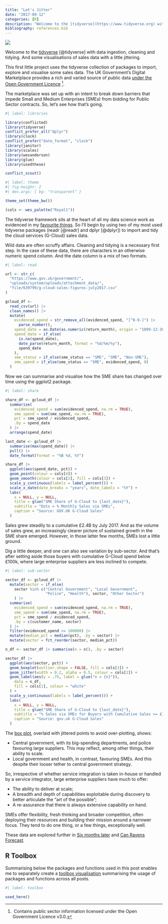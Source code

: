 ```yaml
---
title: "Let's Jitter"
date: "2017-09-12"
categories: [R]
description: "Welcome to the [tidyverse](https://www.tidyverse.org) with data ingestion, cleaning and tidying. And some visualisations of sales data with a little jittering."
bibliography: references.bib
---
```


![](feature.gif){fig-alt="A silhouette of the Houses of Parliament with the text \"G9\" instead of Big Ben's clock. In the sky, three clouds jitter and leaves are swept by the wind across the word \"Autumn\"."}

Welcome to the [tidyverse](https://www.tidyverse.org) [@tidyverse] with data ingestion, cleaning and tidying. And some visualisations of sales data with a little jittering.

This first little project uses the tidyverse collection of packages to import, explore and visualise some sales data. The UK Government's Digital Marketplace provides a rich and varied source of public data [under the Open Government Licence](https://www.nationalarchives.gov.uk/doc/open-government-licence/version/3/) [^1].

[^1]:  Contains public sector information licensed under the Open Government Licence v3.0.

The marketplace was set up with an intent to break down barriers that impede Small and Medium Enterprises (SMEs) from bidding for Public Sector contracts. So, let's see how that's going.

```r
#| label: libraries

library(conflicted)
library(tidyverse)
conflict_prefer_all("dplyr")
library(clock)
conflict_prefer("date_format", "clock")
library(janitor)
library(scales)
library(wesanderson)
library(glue)
library(usedthese)

conflict_scout()
```

```r
#| label: theme
#| fig-height: 2
#| dev.args: { bg: "transparent" }

theme_set(theme_bw())

(cols <- wes_palette("Royal1"))
```

The tidyverse framework sits at the heart of all my data science work as evidenced in my [favourite things](/project/box). So I'll begin by using two of my most used tidyverse packages (readr [@readr] and dplyr [@dplyr]) to import and tidy the cloud services (G-Cloud) sales data.

Wild data are often scruffy affairs. Cleaning and tidying is a necessary first step. In the case of these data, there are characters in an otherwise numeric spend column. And the date column is a mix of two formats.

```r
#| label: read

url <- str_c(
  "https://www.gov.uk/government/",
  "uploads/system/uploads/attachment_data/",
  "file/639799/g-cloud-sales-figures-july2017.csv"
)

gcloud_df <-
  read_csv(url) |> 
  clean_names() |> 
  mutate(
    evidenced_spend = str_remove_all(evidenced_spend, "[^0-9-]") |> 
      parse_number(),
    spend_date = as.Date(as.numeric(return_month), origin = "1899-12-30"),
    spend_date = if_else(
      is.na(spend_date),
      date_parse(return_month, format = "%d/%m/%y"),
      spend_date
    ),
    sme_status = if_else(sme_status == "SME", "SME", "Non-SME"),
    sme_spend = if_else(sme_status == "SME", evidenced_spend, 0)
  )
```

Now we can summarise and visualise how the SME share has changed over time using the ggplot2 package.

```r
#| label: share

share_df <- gcloud_df |> 
  summarise(
    evidenced_spend = sum(evidenced_spend, na.rm = TRUE),
    sme_spend = sum(sme_spend, na.rm = TRUE),
    pct = sme_spend / evidenced_spend, 
    .by = spend_date
  ) |> 
  arrange(spend_date)

last_date <- gcloud_df |> 
  summarise(max(spend_date)) |> 
  pull() |> 
  date_format(format = "%B %d, %Y")

share_df |> 
  ggplot(aes(spend_date, pct)) +
  geom_point(colour = cols[4]) +
  geom_smooth(colour = cols[2], fill = cols[3]) +
  scale_y_continuous(labels = label_percent()) +
  scale_x_date(date_breaks = "years", date_labels = "%Y") +
  labs(
    x = NULL, y = NULL,
    title = glue("SME Share of G-Cloud to {last_date}"), 
    subtitle = "Dots = % Monthly Sales via SMEs",
    caption = "Source: GOV.UK G-Cloud Sales"
  )
```

Sales grew steadily to a cumulative £2.4B by July 2017. And as the volume of sales grew, an increasingly clearer picture of sustained growth in the SME share emerged. However, in those latter few months, SMEs lost a little ground.

Dig a little deeper, and one can also see variation by sub-sector. And that's after setting aside those buyers with cumulative G-Cloud spend below £100k, where large enterprise suppliers are less inclined to compete.

```r
#| label: sub-sector

sector_df <- gcloud_df |>
  mutate(sector = if_else(
    sector %in% c("Central Government", "Local Government", 
                  "Police", "Health"), sector, "Other Sector")
    ) |>
  summarise(
    evidenced_spend = sum(evidenced_spend, na.rm = TRUE),
    sme_spend = sum(sme_spend, na.rm = TRUE),
    pct = sme_spend / evidenced_spend,
    .by = c(customer_name, sector)
  ) |>
  filter(evidenced_spend >= 100000) |>
  mutate(median_pct = median(pct), .by = sector) |>
  mutate(sector = fct_reorder(sector, median_pct))

n_df <- sector_df |> summarise(n = n(), .by = sector)

sector_df |> 
  ggplot(aes(sector, pct)) +
  geom_boxplot(outlier.shape = FALSE, fill = cols[3]) +
  geom_jitter(width = 0.2, alpha = 0.5, colour = cols[2]) +
  geom_label(aes(y = .75, label = glue("n = {n}")),
    data = n_df,
    fill = cols[1], colour = "white"
  ) +
  scale_y_continuous(labels = label_percent()) +
  labs(
    x = NULL, y = NULL,
    title = glue("SME Share of G-Cloud to {last_date}"),
    subtitle = "% Sales via SMEs for Buyers with Cumulative Sales >= £100k",
    caption = "Source: gov.uk G-Cloud Sales"
  )
```

The [box plot](https://en.wikipedia.org/wiki/Box_plot), overlaid with jittered points to avoid over-plotting, shows:

-   Central government, with its big-spending departments, and police favouring large suppliers. This may reflect, among other things, their ability to scale.
-   Local government and health, in contrast, favouring SMEs. And this despite their looser tether to central government strategy.

So, irrespective of whether service integration is taken in-house or handled by a service integrator, large enterprise suppliers have much to offer:

-   The ability to deliver at scale;
-   A breadth and depth of capabilities exploitable during discovery to better articulate the "art of the possible";
-   A re-assurance that there is always extensive capability on hand.

SMEs offer flexibility, fresh thinking and broader competition, often deploying their resources and building their mission around a narrower focus. They tend to do one thing, or a few things, exceptionally well.

These data are explored further in [Six months later](/project/six) and [Can Ravens Forecast](/project/forecast).

## R Toolbox

Summarising below the packages and functions used in this post enables me to separately create a [toolbox visualisation](/project/box) summarising the usage of packages and functions across all posts.

```r
#| label: toolbox

used_here()
```
